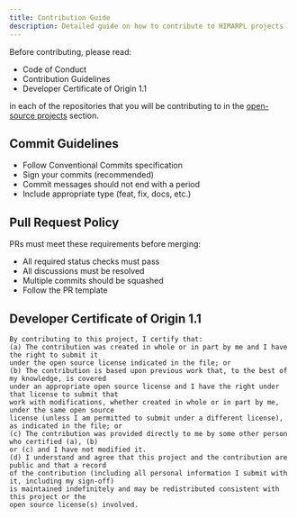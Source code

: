 ```yaml
---
title: Contribution Guide
description: Detailed guide on how to contribute to HIMARPL projects
---
```


Before contributing, please read:

- Code of Conduct
- Contribution Guidelines
- Developer Certificate of Origin 1.1

in each of the repositories that you will be contributing to in the [open-source projects](/getting-started/04-opensource-projects) section.

## Commit Guidelines

- Follow Conventional Commits specification
- Sign your commits (recommended)
- Commit messages should not end with a period
- Include appropriate type (feat, fix, docs, etc.)

## Pull Request Policy

PRs must meet these requirements before merging:

- All required status checks must pass
- All discussions must be resolved
- Multiple commits should be squashed
- Follow the PR template

## Developer Certificate of Origin 1.1

```
By contributing to this project, I certify that:
(a) The contribution was created in whole or in part by me and I have the right to submit it
under the open source license indicated in the file; or
(b) The contribution is based upon previous work that, to the best of my knowledge, is covered
under an appropriate open source license and I have the right under that license to submit that
work with modifications, whether created in whole or in part by me, under the same open source
license (unless I am permitted to submit under a different license), as indicated in the file; or
(c) The contribution was provided directly to me by some other person who certified (a), (b)
or (c) and I have not modified it.
(d) I understand and agree that this project and the contribution are public and that a record
of the contribution (including all personal information I submit with it, including my sign-off)
is maintained indefinitely and may be redistributed consistent with this project or the
open source license(s) involved.
```
